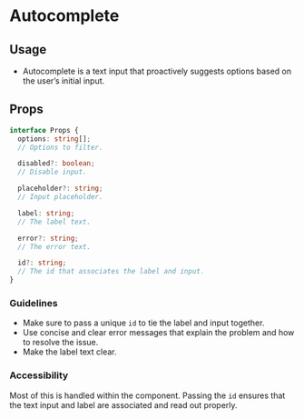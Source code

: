 

<Meta title='Components/Autocomplete' component={Autocomplete} />

# Autocomplete

<Story name='Autocomplete'>
  <Autocomplete
    label='Autocomplete search label'
    placeholder='Veggies'
    options={veggies}
  />
</Story>

## Usage

- Autocomplete is a text input that proactively suggests options based on the user’s initial input.

## Props

```ts
interface Props {
  options: string[];
  // Options to filter.

  disabled?: boolean;
  // Disable input.

  placeholder?: string;
  // Input placeholder.

  label: string;
  // The label text.

  error?: string;
  // The error text.

  id?: string;
  // The id that associates the label and input.
}
```

### Guidelines

- Make sure to pass a unique `id` to tie the label and input together.
- Use concise and clear error messages that explain the problem and how to resolve the issue.
- Make the label text clear.

### Accessibility

Most of this is handled within the component. Passing the `id` ensures that the text input and label are associated and read out properly.

